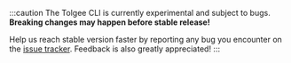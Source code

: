 :::caution
The Tolgee CLI is currently experimental and subject to bugs. **Breaking changes may happen before stable release!**

Help us reach stable version faster by reporting any bug you encounter on the [issue tracker](https://github.com/tolgee/tolgee-cli/issues/new?labels=bug).
Feedback is also greatly appreciated!
:::
